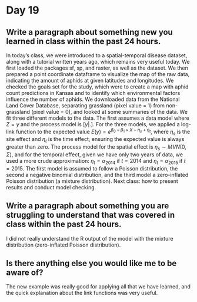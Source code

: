 
# Day 19

## Write a paragraph about something new you learned in class within the past 24 hours.

In today's class, we were introduced to a spatial-temporal disease dataset, along with a tutorial written years ago, which remains very useful today. We first loaded the packages sf, sp, and raster, as well as the dataset. We then prepared a point coordinate dataframe to visualize the map of the raw data, indicating the amount of aphids at given latitudes and longitudes. We checked the goals set for the study, which were to create a map with aphid count predictions in Kansas and to identify which environmental factors influence the number of aphids. We downloaded data from the National Land Cover Database, separating grassland (pixel value = 1) from non-grassland (pixel value = 0), and looked at some summaries of the data. We fit three different models to the data. The first assumes a data model where $Z = y$ and the process model is $[y|.]$. For the three models, we applied a log-link function to the expected value $E(y) = e^{\beta_0 + \beta_1 \times X + \eta_s + \eta_t}$, where $\eta_s$ is the site effect and $\eta_t$ is the time effect, ensuring the expected value is always greater than zero. The process model for the spatial effect is $\eta_s \sim MVN(0,\Sigma)$, and for the temporal effect, given we have only two years of data, we used a more crude approximation: $\eta_t = \alpha_{2014}$ if $t=2014$ and $\eta_t = \alpha_{2015}$ if $t=2015$. The first model is assumed to follow a Poisson distribution, the second a negative binomial distribution, and the third model a zero-inflated Poisson distribution (a mixture distribution). Next class: how to present results and conduct model checking.

## Write a paragraph about something you are struggling to understand that was covered in class within the past 24 hours.

I did not really understand the R output of the model with the mixture distribution (zero-inflated Poisson distribution).

## Is there anything else you would like me to be aware of?

The new example was really good for applying all that we have learned, and the quick explanation about the link functions was very useful.








